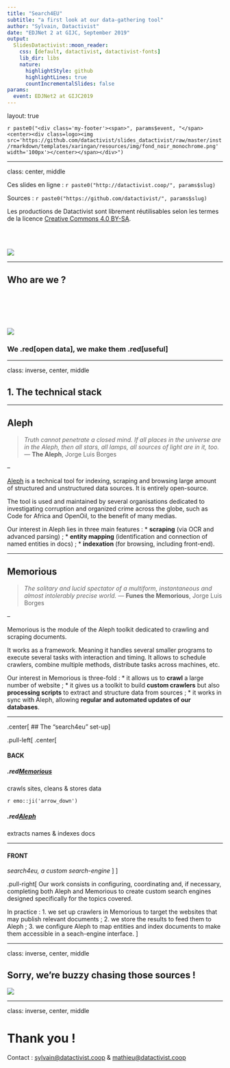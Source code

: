 ```yaml
---
title: "Search4EU"
subtitle: "a first look at our data-gathering tool"
author: "Sylvain, Datactivist"
date: "EDJNet 2 at GIJC, September 2019"
output:
  SlidesDatactivist::moon_reader:
    css: [default, datactivist, datactivist-fonts]
    lib_dir: libs
    nature:
      highlightStyle: github
      highlightLines: true
      countIncrementalSlides: false
params:
  event: EDJNet2 at GIJC2019
---
```


layout: true
  

`r paste0("<div class='my-footer'><span>", params$event, "</span> <center><div class=logo><img src='https://github.com/datactivist/slides_datactivist/raw/master/inst/rmarkdown/templates/xaringan/resources/img/fond_noir_monochrome.png' width='100px'></center></span></div>")` 

---

class: center, middle

Ces slides en ligne : `r paste0("http://datactivist.coop/", params$slug)`

Sources : `r paste0("https://github.com/datactivist/", params$slug)`


Les productions de Datactivist sont librement réutilisables selon les termes de la licence [Creative Commons 4.0 BY-SA](https://creativecommons.org/licenses/by-sa/4.0/legalcode.fr).

<BR>
<BR>

![](https://mirrors.creativecommons.org/presskit/buttons/88x31/png/by-sa.png)


---

## Who are we ?

<BR><BR><BR><BR>

[![](https://github.com/datactivist/slides_datactivist/raw/master/inst/rmarkdown/templates/xaringan/resources/img/logo.png)](https://datactivist.coop)

### We .red[open data], we make them .red[useful]

---

class: inverse, center, middle

## 1. The technical stack


---

## Aleph

> *Truth cannot penetrate a closed mind. If all places in the universe are in the Aleph, then all stars, all lamps, all sources of light are in it, too.* — **The Aleph**, Jorge Luis Borges

--

[Aleph](https://github.com/alephdata/aleph) is a technical tool for indexing, scraping and browsing large amount of structured and unstructured data sources. It is entirely open-source.

The tool is used and maintained by several organisations dedicated to investigating corruption and organized crime across the globe, such as Code for Africa and OpenOil, to the benefit of many medias.

Our interest in Aleph lies in three main features :
* **scraping** (via OCR and advanced parsing) ;
* **entity mapping** (identification and connection of named entities in docs) ;
* **indexation** (for browsing, including front-end).

---

## Memorious

> *The solitary and lucid spectator of a multiform, instantaneous and almost intolerably precise world.* — **Funes the Memorious**, Jorge Luis Borges

--

Memorious is the module of the Aleph toolkit dedicated to crawling and scraping documents.

It works as a framework. Meaning it handles several smaller programs to execute several tasks with interaction and timing. It allows to schedule crawlers, combine multiple methods, distribute tasks across machines, etc.

Our interest in Memorious is three-fold :
* it allows us to **crawl** a large number of website ;
* it gives us a toolkit to build **custom crawlers** but also **processing scripts** to extract and structure data from sources ;
* it works in sync with Aleph, allowing **regular and automated updates of our databases**.

---

.center[
## The "search4eu" set-up
]

.pull-left[
.center[

#### BACK

##### .red[Memorious]
crawls sites, cleans & stores data

`r emo::ji('arrow_down')`

##### .red[Aleph]
extracts names & indexes docs

_________

#### FRONT

*search4eu, a custom search-engine*
]
]

.pull-right[
Our work consists in configuring, coordinating and, if necessary, completing both Aleph and Memorious to create custom search engines designed specifically for the topics covered.

In practice :
1. we set up crawlers in Memorious to target the websites that may publish relevant documents ;
2. we store the results to feed them to Aleph ;
3. we configure Aleph to map entities and index documents to make them accessible in a seach-engine interface.
]

---

class: inverse, center, middle

## Sorry, we're buzzy chasing those sources !

![](./img/buzzlightyear.jpg)


---
class: inverse, center, middle

# Thank you !

Contact : [sylvain@datactivist.coop](mailto:sylvain@datactivist.coop) & [mathieu@datactivist.coop](mailto:mathieu@datactivist.coop)

